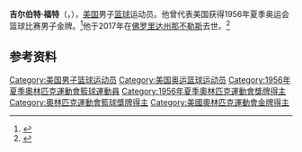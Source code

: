 {{NoteTA|G1=Sports}}
'''吉尔伯特·福特'''（{{lang-en|Gilbert Ford}}，{{bd|1931年|9月14日|2017年|1月10日}}），[[美国|美国]]男子[[篮球|篮球]]运动员。他曾代表美国获得1956年夏季奥运会篮球比赛男子金牌。<ref>{{Cite web|title=Gilbert FORD|url=https://www.olympic.org/gilbert-ford|accessdate=2021-04-08|work=International Olympic Committee}}</ref>他于2017年在[[佛罗里达州|佛罗里达州]][[那不勒斯_(佛罗里达州)|那不勒斯]]去世。<ref>{{cite web|url=https://www.olympedia.org/athletes/6126|title=Gilbert Ford|work=Olympedia|accessdate=2021-04-09|archive-date=2020-06-04|archive-url=https://web.archive.org/web/20200604213215/https://www.olympedia.org/athletes/6126|dead-url=no}}</ref>

== 参考资料 ==
{{reflist}}

{{1956年夏季奥运会美国男子篮球阵容}}

{{Authority control}}
{{DEFAULTSORT:Ford, Gilbert}}
[[Category:美国男子篮球运动员|Category:美国男子篮球运动员]]
[[Category:美国奥运篮球运动员|Category:美国奥运篮球运动员]]
[[Category:1956年夏季奧林匹克運動會籃球運動員|Category:1956年夏季奧林匹克運動會籃球運動員]]
[[Category:1956年夏季奧林匹克運動會獎牌得主|Category:1956年夏季奧林匹克運動會獎牌得主]]
[[Category:奧林匹克運動會籃球獎牌得主|Category:奧林匹克運動會籃球獎牌得主]]
[[Category:美國奧林匹克運動會金牌得主|Category:美國奧林匹克運動會金牌得主]]